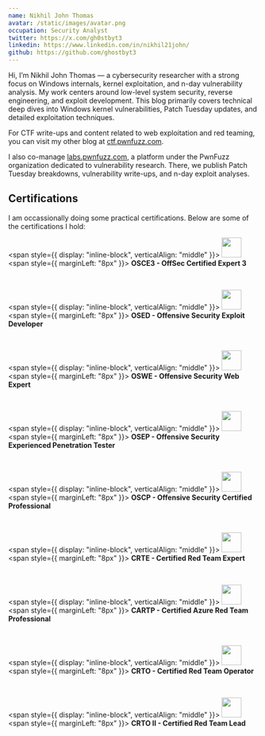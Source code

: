 ```yaml
---
name: Nikhil John Thomas
avatar: /static/images/avatar.png
occupation: Security Analyst
twitter: https://x.com/gh0stbyt3
linkedin: https://www.linkedin.com/in/nikhil21john/
github: https://github.com/ghostbyt3
---
```


Hi, I’m Nikhil John Thomas — a cybersecurity researcher with a strong focus on Windows internals, kernel exploitation, and n-day vulnerability analysis. My work centers around low-level system security, reverse engineering, and exploit development. This blog primarily covers technical deep dives into Windows kernel vulnerabilities, Patch Tuesday updates, and detailed exploitation techniques.

For CTF write-ups and content related to web exploitation and red teaming, you can visit my other blog at <a href="https://ctf.pwnfuzz.com">ctf.pwnfuzz.com</a>.

I also co-manage <a href="https://labs.pwnfuzz.com">labs.pwnfuzz.com</a>, a platform under the PwnFuzz organization dedicated to vulnerability research. There, we publish Patch Tuesday breakdowns, vulnerability write-ups, and n-day exploit analyses.

## Certifications

I am occassionally doing some practical certifications. Below are some of the certifications I hold:

<span style={{ display: "inline-block", verticalAlign: "middle" }}>
  <img src="https://api.accredible.com/v1/frontend/credential_website_embed_image/badge/101530018" width="40" height="40" />
</span>
<span style={{ marginLeft: "8px" }}>
  <strong>OSCE3 - OffSec Certified Expert 3</strong>
</span>

<br />

<span style={{ display: "inline-block", verticalAlign: "middle" }}>
  <img src="https://api.accredible.com/v1/frontend/credential_website_embed_image/badge/101146076" width="40" height="40" />
</span>
<span style={{ marginLeft: "8px" }}>
  <strong>OSED - Offensive Security Exploit Developer</strong>
</span>

<br />

<span style={{ display: "inline-block", verticalAlign: "middle" }}>
  <img src="https://api.accredible.com/v1/frontend/credential_website_embed_image/badge/89011777" width="40" height="40" />
</span>
<span style={{ marginLeft: "8px" }}>
  <strong>OSWE - Offensive Security Web Expert</strong>
</span>

<br />

<span style={{ display: "inline-block", verticalAlign: "middle" }}>
  <img src="https://api.accredible.com/v1/frontend/credential_website_embed_image/badge/49306127" width="40" height="40" />
</span>
<span style={{ marginLeft: "8px" }}>
  <strong>OSEP - Offensive Security Experienced Penetration Tester</strong>
</span>

<br />

<span style={{ display: "inline-block", verticalAlign: "middle" }}>
  <img src="https://api.accredible.com/v1/frontend/credential_website_embed_image/badge/50388807" width="40" height="40" />
</span>
<span style={{ marginLeft: "8px" }}>
  <strong>OSCP - Offensive Security Certified Professional</strong>
</span>

<br />

<span style={{ display: "inline-block", verticalAlign: "middle" }}>
  <img src="https://api.accredible.com/v1/frontend/credential_website_embed_image/certificate/63829711" width="40" height="40" />
</span>
<span style={{ marginLeft: "8px" }}>
  <strong>CRTE - Certified Red Team Expert</strong>
</span>

<br />

<span style={{ display: "inline-block", verticalAlign: "middle" }}>
  <img src="https://api.accredible.com/v1/frontend/credential_website_embed_image/certificate/77336016" width="40" height="40" />
</span>
<span style={{ marginLeft: "8px" }}>
  <strong>CARTP - Certified Azure Red Team Professional</strong>
</span>

<br />

<span style={{ display: "inline-block", verticalAlign: "middle" }}>
  <img src="https://api.eu.badgr.io/public/assertions/D8GNmjNTQ92CrBZx4Me2tg/image" width="40" height="40" />
</span>
<span style={{ marginLeft: "8px" }}>
  <strong>CRTO - Certified Red Team Operator</strong>
</span>

<br />

<span style={{ display: "inline-block", verticalAlign: "middle" }}>
  <img src="https://api.eu.badgr.io/public/assertions/4SS2mlF1Q2m2BEjylonNMQ/image" width="40" height="40" />
</span>
<span style={{ marginLeft: "8px" }}>
  <strong>CRTO II - Certified Red Team Lead</strong>
</span>



